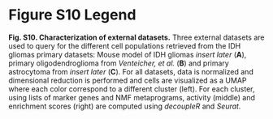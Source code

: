 # Figure S10 Legend {.unnumbered}

**Fig. S10. Characterization of external datasets.** Three external datasets are used to query for the different cell populations retrieved from the IDH gliomas primary datasets: Mouse model of IDH gliomas *insert later* (**A**), primary oligodendroglioma from *Venteicher, et al.* (**B**) and primary astrocytoma from *insert later* (**C**). For all datasets, data is normalized and dimensional reduction is performed and cells are visualized as a UMAP where each color correspond to a different cluster (left). For each cluster, using lists of marker genes and NMF metaprograms, activity (middle) and enrichment scores (right) are computed using *decoupleR* and *Seurat.*
